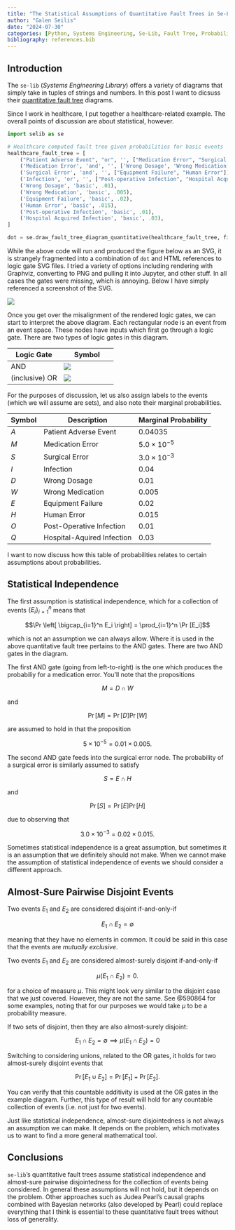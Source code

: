 ```yaml
---
title: "The Statistical Assumptions of Quantitative Fault Trees in Se-Lib"
author: "Galen Seilis"
date: "2024-07-30"
categories: [Python, Systems Engineering, Se-Lib, Fault Tree, Probability, Assumptions, Statistical Independence, Disjoint Sets, Pairwise Disjoint Sets, Almost-Sure Pairwise Disjoint Sets]
bibliography: references.bib
---
```


## Introduction

The `se-lib` (*Systems Engineering Library*) offers a variety of diagrams that simply take in tuples of strings and numbers. In this post I want to dicsuss their [quantitative fault tree](http://se-lib.org/examples.html#quantitative-fault-tree) diagrams.

Since I work in healthcare, I put together a healthcare-related example. The overall points of discussion are about statistical, however. 

```python
import selib as se

# Healthcare computed fault tree given probabilities for basic events
healthcare_fault_tree = [
    ("Patient Adverse Event", "or", '', ["Medication Error", "Surgical Error", "Infection"]),
    ('Medication Error', 'and', '', ['Wrong Dosage', 'Wrong Medication']),
    ('Surgical Error', 'and', '', ["Equipment Failure", "Human Error"]),
    ('Infection', 'or', '', ["Post-operative Infection", "Hospital Acquired Infection"]),
    ('Wrong Dosage', 'basic', .01),
    ('Wrong Medication', 'basic', .005),
    ('Equipment Failure', 'basic', .02),
    ('Human Error', 'basic', .015),
    ('Post-operative Infection', 'basic', .01),
    ('Hospital Acquired Infection', 'basic', .03),
]

dot = se.draw_fault_tree_diagram_quantitative(healthcare_fault_tree, filename="healthcare_quantitative_fault_tree", format="svg")
```

::: {.callout-warning}
While the above code will run and produced the figure below as an SVG, it is strangely fragmented into a combination of `dot` and HTML references to logic gate SVG files. I tried a variety of options including rendering with Graphviz, converting to PNG and pulling it into Jupyter, and other stuff. In all cases the gates were missing, which is annoying. Below I have simply referenced a screenshot of the SVG.
:::

![](example.png)

Once you get over the misalignment of the rendered logic gates, we can start to interpret the above diagram. Each rectangular node is an event from an event space. These nodes have inputs which first go through a logic gate. There are two types of logic gates in this diagram.

| Logic Gate | Symbol |
| --- | --- |
| AND | ![](https://upload.wikimedia.org/wikipedia/commons/b/b9/AND_ANSI_Labelled.svg) | 
| (inclusive) OR | ![](https://upload.wikimedia.org/wikipedia/commons/1/16/OR_ANSI_Labelled.svg) |

For the purposes of discussion, let us also assign labels to the events (which we will assume are sets), and also note their marginal probabilities.

| Symbol | Description | Marginal Probability |
| --- | --- | --- |
| $A$ | Patient Adverse Event | 0.04035 |
| $M$ | Medication Error | $5.0 \times 10^{-5}$ |
| $S$ | Surgical Error | $3.0 \times 10^{-3}$ |
| $I$ | Infection | $0.04$ |
| $D$ | Wrong Dosage | 0.01 |
| $W$ | Wrong Medication | 0.005 |
| $E$ | Equipment Failure | 0.02 |
| $H$ | Human Error | $0.015$ |
| $O$ | Post-Operative Infection | 0.01 |
| $Q$ | Hospital-Aquired Infection | 0.03 |

I want to now discuss how this table of probabilities relates to certain assumptions about probabilities.

## Statistical Independence

The first assumption is statistical independence, which for a collection of events $\{ E_i \}_{i=1}^n$ means that

$$\Pr \left[ \bigcap_{i=1}^n E_i \right] = \prod_{i=1}^n \Pr [E_i]$$

which is not an assumption we can always allow. Where it is used in the above quantitative fault tree pertains to the AND gates. There are two AND gates in the diagram. 

The first AND gate (going from left-to-right) is the one which produces the probabiliy for a medication error. You'll note that the propositions

$$M = D \cap W$$

and

$$\Pr [M] = \Pr [D] \Pr [W]$$

are assumed to hold in that the proposition

$$5 \times 10^{-5} = 0.01 \times 0.005.$$

The second AND gate feeds into the surgical error node. The probability of a surgical error is similarly assumed to satisfy

$$S = E \cap H$$

and 

$$\Pr [S] = \Pr [E] \Pr [H]$$

due to observing that

$$3.0 \times 10^{-3} = 0.02 \times 0.015.$$

Sometimes statistical independence is a great assumption, but sometimes it is an assumption that we definitely should not make. When we cannot make the assumption of statistical independence of events we should consider a different approach.

## Almost-Sure Pairwise Disjoint Events

Two events $E_1$ and $E_2$ are considered disjoint if-and-only-if

$$E_1 \cap E_2 = \emptyset$$

meaning that they have no elements in common. It could be said in this case that the events are *mutually exclusive*.

Two events $E_1$ and $E_2$ are considered almost-surely disjoint if-and-only-if

$$\mu \left( E_1 \cap E_2 \right) = 0.$$

for a choice of measure $\mu$. This might look very similar to the disjoint case that we just covered. However, they are not the same. See @590864 for some examples, noting that for our purposes we would take $\mu$ to be a probability measure.

If two sets of disjoint, then they are also almost-surely disjoint:

$$E_1 \cap E_2 = \emptyset \implies \mu \left( E_1 \cap E_2 \right) = 0$$

Switching to considering unions, related to the OR gates, it holds for two almost-surely disjoint events that

$$\Pr [E_1 \cup E_2] = \Pr [E_1] + \Pr[E_2].$$

You can verify that this countable additivity is used at the OR gates in the example diagram. Further, this type of result will hold for any countable collection of events (i.e. not just for two events).

Just like statistical independence, almost-sure disjointedness is not always an assumption we can make. It depends on the problem, which motivates us to want to find a more general mathematical tool.


## Conclusions

`se-lib`'s quantitative fault trees assume statistical independence and almost-sure pairwise disjointedness for the collection of events being considered. In general these assumptions will not hold, but it depends on the problem. Other approaches such as Judea Pearl's causal graphs combined with Bayesian networks (also developed by Pearl) could replace everything that I think is essential to these quantitative fault trees without loss of generality.

